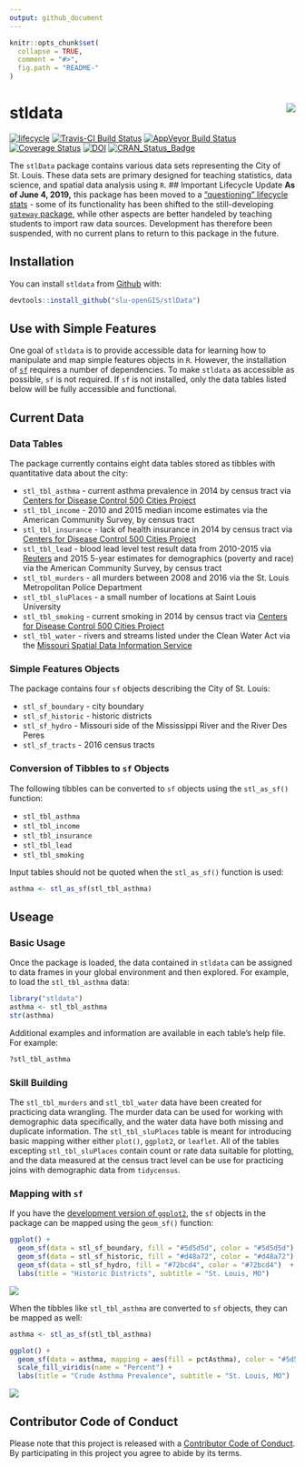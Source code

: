 ```yaml
---
output: github_document
---
```


<!-- README.md is generated from README.Rmd. Please edit that file -->

```r
knitr::opts_chunk$set(
  collapse = TRUE,
  comment = "#>",
  fig.path = "README-"
)
```

# stldata <img src="man/figures/logo.png" align="right" />

[![lifecycle](https://img.shields.io/badge/lifecycle-questioning-blue.svg)](https://www.tidyverse.org/lifecycle/#questioning)
[![Travis-CI Build Status](https://travis-ci.org/slu-openGIS/stldata.svg?branch=master)](https://travis-ci.org/slu-openGIS/stldata)
[![AppVeyor Build Status](https://ci.appveyor.com/api/projects/status/github/slu-openGIS/stldata?branch=master&svg=true)](https://ci.appveyor.com/project/chris-prener/stldata)
[![Coverage Status](https://img.shields.io/codecov/c/github/slu-openGIS/stldata/master.svg)](https://codecov.io/github/slu-openGIS/stldata?branch=master)
[![DOI](https://zenodo.org/badge/85344799.svg)](https://zenodo.org/badge/latestdoi/85344799)
[![CRAN_Status_Badge](http://www.r-pkg.org/badges/version/stldata)](https://cran.r-project.org/package=stldata)

The `stlData` package contains various data sets representing the City of St. Louis. These data sets are primary designed for teaching statistics, data science, and spatial data analysis using `R`. 
## Important Lifecycle Update
**As of June 4, 2019,** this package has been moved to a ["questioning" lifecycle stats](https://www.tidyverse.org/lifecycle/#questioning) - some of its functionality has been shifted to the still-developing [`gateway` package](https://github.com/slu-openGIS/gateway), while other aspects are better handeled by teaching students to import raw data sources. Development has therefore been suspended, with no current plans to return to this package in the future.

## Installation

You can install `stldata` from [Github](https://github.com/chris-prener/stlData) with:

```r
devtools::install_github("slu-openGIS/stlData")
```

## Use with Simple Features
One goal of `stldata` is to provide accessible data for learning how to manipulate and map simple features objects in `R`. However, the installation of [`sf`](https://r-spatial.github.io/sf/) requires a number of dependencies. To make `stldata` as accessible as possible, `sf` is not required. If `sf` is not installed, only the data tables listed below will be fully accessible and functional.

## Current Data
### Data Tables
The package currently contains eight data tables stored as tibbles with quantitative data about the city:

*   `stl_tbl_asthma` - current asthma prevalence in 2014 by census tract via [Centers for Disease Control 500 Cities Project](https://www.cdc.gov/500cities/)
*   `stl_tbl_income` - 2010 and 2015 median income estimates via the American Community Survey, by census tract
*   `stl_tbl_insurance` - lack of health insurance in 2014 by census tract  via [Centers for Disease Control 500 Cities Project](https://www.cdc.gov/500cities/)
*   `stl_tbl_lead` - blood lead level test result data from 2010-2015 via [Reuters](http://www.reuters.com/investigates/special-report/usa-lead-testing/#interactive-lead) and 2015 5-year estimates for demographics (poverty and race) via the American Community Survey,  by census tract
*   `stl_tbl_murders` - all murders between 2008 and 2016 via the St. Louis Metropolitan Police Department
*   `stl_tbl_sluPlaces` - a small number of locations at Saint Louis University
*   `stl_tbl_smoking` - current smoking in 2014 by census tract via [Centers for Disease Control 500 Cities Project](https://www.cdc.gov/500cities/)
*   `stl_tbl_water` - rivers and streams listed under the Clean Water Act via the [Missouri Spatial Data Information Service](http://msdis.missouri.edu)

### Simple Features Objects
The package contains four `sf` objects describing the City of St. Louis:

*   `stl_sf_boundary` - city boundary
*   `stl_sf_historic` - historic districts
*   `stl_sf_hydro` - Missouri side of the Mississippi River and the River Des Peres
*   `stl_sf_tracts` - 2016 census tracts

### Conversion of Tibbles to `sf` Objects
The following tibbles can be converted to `sf` objects using the `stl_as_sf()` function:

*   `stl_tbl_asthma`
*   `stl_tbl_income`
*   `stl_tbl_insurance`
*   `stl_tbl_lead`
*   `stl_tbl_smoking`

Input tables should not be quoted when the `stl_as_sf()` function is used:

```r
asthma <- stl_as_sf(stl_tbl_asthma)
```

## Useage
### Basic Usage
Once the package is loaded, the data contained in `stldata` can be assigned to data frames in your global environment and then explored. For example, to load the `stl_tbl_asthma` data:

```r
library("stldata")
asthma <- stl_tbl_asthma
str(asthma)
```

Additional examples and information are available in each table's help file. For example:

```r
?stl_tbl_asthma
```

### Skill Building
The `stl_tbl_murders` and `stl_tbl_water` data have been  created for practicing data wrangling. The murder data can be used for working with demographic data specifically, and the water data have both missing and duplicate information. The `stl_tbl_sluPlaces` table is meant for introducing basic mapping wither either `plot()`, `ggplot2`, or `leaflet`. All of the tables excepting `stl_tbl_sluPlaces` contain count or rate data suitable for plotting, and the data measured at the census tract level can be use for practicing joins with demographic data from `tidycensus`.

### Mapping with `sf`
If you have the [development version of `ggplot2`](https://github.com/tidyverse/ggplot2), the `sf` objects in the package can be mapped using the `geom_sf()` function:

```r
ggplot() +
  geom_sf(data = stl_sf_boundary, fill = "#5d5d5d", color = "#5d5d5d") +
  geom_sf(data = stl_sf_historic, fill = "#d48a72", color = "#d48a72") +
  geom_sf(data = stl_sf_hydro, fill = "#72bcd4", color = "#72bcd4")  +
  labs(title = "Historic Districts", subtitle = "St. Louis, MO")
```
![](man/figures/refMap.png)

When the tibbles like `stl_tbl_asthma` are converted to `sf` objects, they can be mapped as well:

```r
asthma <- stl_as_sf(stl_tbl_asthma)

ggplot() +
  geom_sf(data = asthma, mapping = aes(fill = pctAsthma), color = "#5d5d5d") +
  scale_fill_viridis(name = "Percent") +
  labs(title = "Crude Asthma Prevalence", subtitle = "St. Louis, MO")
```
![](man/figures/asthmaMap.png)

## Contributor Code of Conduct
Please note that this project is released with a [Contributor Code of Conduct](.github/CODE_OF_CONDUCT.md).
By participating in this project you agree to abide by its terms.
